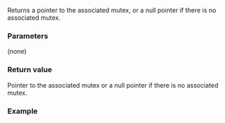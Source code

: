 {{cpp/thread/shared_lock/title|mutex}}
{{cpp/thread/shared_lock/navbar}}
{{dcl begin}}
{{dcl|since=c++14|1=
mutex_type* mutex() const noexcept;
}}
{{dcl end}}

Returns a pointer to the associated mutex, or a null pointer if there is no associated mutex.

===Parameters===
(none)

===Return value===
Pointer to the associated mutex or a null pointer if there is no associated mutex.

===Example===
{{example}}

{{langlinks|de|es|fr|it|ja|pt|ru|zh}}